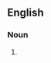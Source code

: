 ==English==

===Noun===
{{en-noun|accessaries before the fact}}

# {{alternative spelling of|en|accessory before the fact}}